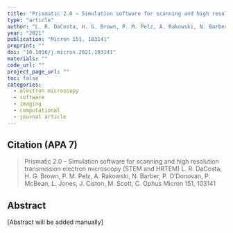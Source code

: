 ```yaml
---
title: "Prismatic 2.0 – Simulation software for scanning and high resolution transmission electron microscopy (STEM and HRTEM)"
type: "article"
author: "L. R. DaCosta, H. G. Brown, P. M. Pelz, A. Rakowski, N. Barber, P. O’Donovan, P. McBean, L. Jones, J. Ciston, M. Scott, C. Ophus"
year: "2021"
publication: "Micron 151, 103141"
preprint: ""
doi: "10.1016/j.micron.2021.103141"
materials: ""
code_url: ""
project_page_url: ""
toc: false
categories:
  - electron microscopy
  - software
  - imaging
  - computational
  - journal article
---
```


## Citation (APA 7)

> Prismatic 2.0 – Simulation software for scanning and high resolution transmission electron microscopy (STEM and HRTEM)
L. R. DaCosta, H. G. Brown, P. M. Pelz, A. Rakowski, N. Barber, P. O’Donovan, P. McBean, L. Jones, J. Ciston, M. Scott, C. Ophus
Micron 151, 103141


## Abstract

[Abstract will be added manually]


